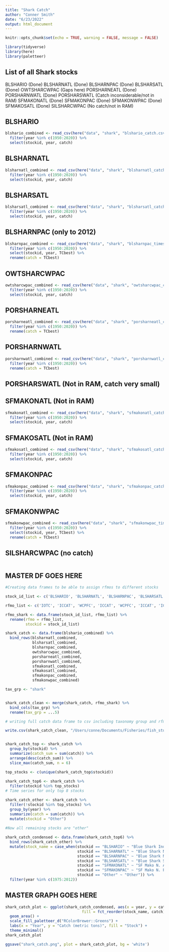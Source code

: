 ```yaml
---
title: "Shark Catch"
author: "Conner Smith"
date: "6/23/2022"
output: html_document
---
```



```r
knitr::opts_chunk$set(echo = TRUE, warning = FALSE, message = FALSE)

library(tidyverse)
library(here)
library(paletteer)

```

## List of all Shark stocks

BLSHARIO (Done)
BLSHARNATL (Done)
BLSHARNPAC (Done)
BLSHARSATL (Done)
OWTSHARCWPAC (Gaps here)
PORSHARNEATL (Done)
PORSHARNWATL (Done)
PORSHARSWATL (Catch inconsiderable/not in RAM)
SFMAKONATL (Done)
SFMAKONPAC (Done)
SFMAKONWPAC (Done)
SFMAKOSATL (Done)
SILSHARCWPAC (No catch/not in RAM)


## BLSHARIO

```r
blshario_combined <- read_csv(here("data", "shark", "blshario_catch.csv")) %>% 
  filter(year %in% c(1950:2020)) %>% 
  select(stockid, year, catch) 
```

## BLSHARNATL

```r
blsharnatl_combined <- read_csv(here("data", "shark", "blsharnatl_catch.csv")) %>% 
  filter(year %in% c(1950:2020)) %>% 
  select(stockid, year, catch)
```

## BLSHARSATL

```r
blsharsatl_combined <- read_csv(here("data", "shark", "blsharsatl_catch.csv")) %>% 
  filter(year %in% c(1950:2020)) %>% 
  select(stockid, year, catch)
```

## BLSHARNPAC (only to 2012)

```r
blsharnpac_combined <- read_csv(here("data", "shark", "blsharnpac_timeseries_2012.csv")) %>% 
  filter(year %in% c(1950:2020)) %>% 
  select(stockid, year, TCbest) %>% 
  rename(catch = TCbest)
```

## OWTSHARCWPAC

```r
owtsharcwpac_combined <- read_csv(here("data", "shark", "owtsharcwpac_catch.csv")) %>%
  filter(year %in% c(1950:2020)) %>% 
  select(stockid, year, catch)
```

## PORSHARNEATL

```r
porsharneatl_combined <- read_csv(here("data", "shark", "porsharneatl_catch.csv")) %>%
  filter(year %in% c(1950:2020)) %>% 
  rename(catch = TCbest)
```

## PORSHARNWATL

```r
porsharnwatl_combined <- read_csv(here("data", "shark", "porsharnwatl_catch.csv")) %>%
  filter(year %in% c(1950:2020)) %>% 
  rename(catch = TCbest)
```

## PORSHARSWATL (Not in RAM, catch very small)

## SFMAKONATL (Not in RAM)

```r
sfmakonatl_combined <- read_csv(here("data", "shark", "sfmakonatl_catch.csv")) %>% 
  filter(year %in% c(1950:2020)) %>% 
  select(stockid, year, catch)
```

## SFMAKOSATL (Not in RAM)

```r
sfmakosatl_combined <- read_csv(here("data", "shark", "sfmakosatl_catch.csv")) %>% 
  filter(year %in% c(1950:2020)) %>% 
  select(stockid, year, catch)
```


## SFMAKONPAC

```r
sfmakonpac_combined <- read_csv(here("data", "shark", "sfmakonpac_catch.csv")) %>%
  filter(year %in% c(1950:2020)) %>% 
  select(stockid, year, catch)
```


## SFMAKONWPAC

```r
sfmakonwpac_combined <- read_csv(here("data", "shark", "sfmakonwpac_timeseries_2003.csv")) %>%
  filter(year %in% c(1950:2020)) %>% 
  select(stockid, year, TCbest) %>% 
  rename(catch = TCbest)
```

## SILSHARCWPAC (no catch)


```r

```


## MASTER DF GOES HERE 



```r
#Creating data frames to be able to assign rfmos to different stocks 

stock_id_list <- c('BLSHARIO', 'BLSHARNATL', 'BLSHARNPAC', 'BLSHARSATL', 'OWTSHARCWPAC', 'PORSHARNEATL', 'PORSHARATL', 'PORSHARSWATL', 'SFMAKONATL', 'SFMAKONPAC', 'SFMAKONWPAC', 'SFMAKOSATL', 'SILSHARCWPAC')

rfmo_list <- c('IOTC', 'ICCAT', 'WCPFC', 'ICCAT', 'WCPFC', 'ICCAT', 'ICCAT', 'ICCAT', 'ICCAT', 'WCPFC', 'IATTC', 'ICCAT', 'WCPFC')

rfmo_shark <- data.frame(stock_id_list, rfmo_list) %>% 
  rename(rfmo = rfmo_list,
         stockid = stock_id_list)
```


```r
shark_catch <- data.frame(blshario_combined) %>% 
  bind_rows(blsharnatl_combined,
            blsharsatl_combined,
            blsharnpac_combined,
            owtsharcwpac_combined,
            porsharneatl_combined,
            porsharnwatl_combined,
            sfmakonatl_combined,
            sfmakosatl_combined,
            sfmakonpac_combined,
            sfmakonwpac_combined) 

tax_grp <- "shark"


shark_catch_clean <- merge(shark_catch, rfmo_shark) %>% 
  bind_cols(tax_grp) %>%
  rename(tax_grp = ...5)

# writing full catch data frame to csv including taxonomy group and rfmo for master catch graph. 

write.csv(shark_catch_clean, "/Users/conne/Documents/Fisheries/fish_stuff/data/shark/all_shark_catch.csv")


shark_catch_top <- shark_catch %>% 
  group_by(stockid) %>% 
  summarize(catch_sum = sum(catch)) %>% 
  arrange(desc(catch_sum)) %>% 
  slice_max(catch_sum, n = 6)

top_stocks <- c(unique(shark_catch_top$stockid))
  
shark_catch_top6 <- shark_catch %>% 
  filter(stockid %in% top_stocks)
# Time series for only top 8 stocks 

shark_catch_other <- shark_catch %>% 
  filter(!stockid %in% top_stocks) %>% 
  group_by(year) %>% 
  summarize(catch = sum(catch)) %>% 
  mutate(stockid = "Other")
  
#Now all remaining stocks are "other"

shark_catch_condensed <- data.frame(shark_catch_top6) %>% 
  bind_rows(shark_catch_other) %>% 
  mutate(stock_name = case_when(stockid == "BLSHARIO" ~ "Blue Shark Ind.",
                                stockid == "BLSHARNATL" ~ "Blue Shark N. Atl.",
                                stockid == "BLSHARNPAC" ~ "Blue Shark N. Pac.",
                                stockid == "BLSHARSATL" ~ "Blue Shark S. Atl.",
                                stockid == "SFMAKONATL" ~ "SF Mako N. Atl.",
                                stockid == "SFMAKONPAC" ~ "SF Mako N. Pac.",
                                stockid == "Other" ~ "Other")) %>% 
  filter(year %in% c(1975:2012))
```


## MASTER GRAPH GOES HERE

```r
shark_catch_plot <- ggplot(shark_catch_condensed, aes(x = year, y = catch, 
                                  fill = fct_reorder(stock_name, catch))) +
  geom_area() +
  scale_fill_paletteer_d("RColorBrewer::Greens") +
  labs(x = "Year", y = "Catch (metric tons)", fill = "Stock") +
  theme_minimal()
shark_catch_plot

ggsave("shark_catch.png", plot = shark_catch_plot, bg = 'white')
```